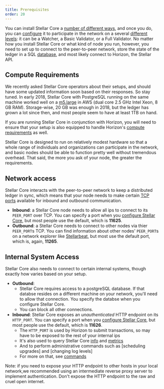 ```yaml
---
title: Prerequisites
order: 20
---
```


You can install Stellar Core a [number of different ways](link), and once you do, you can [configure](link) it to participate in the network on a several [different levels](link): it can be a Watcher, a Basic Validator, or a Full Validator. No matter how you install Stellar Core or what kind of node you run, however, you need to set up to connect to the peer-to-peer network, store the state of the ledger in a SQL [database](link), and most likely connect to Horizon, the Stellar API.

## Compute Requirements

We recently asked Stellar Core operators about their setups, and should have some updated information soon based on their responses. So stay tuned. In early 2018, Stellar Core with PostgreSQL running on the same machine worked well on a [m5.large](https://aws.amazon.com/ec2/instance-types/m5/) in AWS (dual core 2.5 GHz Intel Xeon, 8 GB RAM). Storage-wise, 20 GB was enough in 2018, but the ledger has grown a lot since then, and most people seem to have at least 1TB on hand.

If you are running Stellar Core in conjunction with Horizon, you will need to ensure that your setup is also equipped to handle Horizon's [compute requirements](link) as well.

Stellar Core is designed to run on relatively modest hardware so that a whole range of individuals and organizations can participate in the network, and basic nodes should be able to function pretty well without tremendous overhead. That said, the more you ask of your node, the greater the requirements.

## Network access

Stellar Core interacts with the peer-to-peer network to keep a distributed ledger in sync, which means that your node needs to make certain [TCP ports](https://en.wikipedia.org/wiki/Transmission_Control_Protocol#TCP_ports) available for inbound and outbound communication.

- **Inbound**: a Stellar Core node needs to allow all ips to connect to its `PEER_PORT` over TCP. You can specify a port when you [configure Stellar Core](link), but most people use the default, which is **11625**.
- **Outbound**: a Stellar Core needs to connect to other nodes via thier `PEER_PORT`s TCP. You can find information about other nodes' `PEER_PORT`s on a network explorer like [Stellarbeat](https://stellarbeat.io/), but most use the default port, which is, again, **11265**.

## Internal System Access

Stellar Core also needs to connect to certain internal systems, though exactly how varies based on your setup.

- **Outbound**:
  - Stellar Core requires access to a postgreSQL database. If that databse resides on a different machine on your network, you'll need to allow that connection. You specify the databse when you configure Stellar Core.
  - You can block all other connections.
- **Inbound**: Stellar Core exposes an _unauthenticated_ HTTP endpoint on its `HTTP_PORT`. You can specify a port when you [configure Stellar Core](link), but most people use the default, which is **11626**.
  - The `HTTP_PORT` is used by Horizon to submit transactions, so may have to be exposed to the rest of your internal ips
  - It's also used to query Stellar Core [info](link) and [metrics](info)
  - And to perform administrative commands such as [scheduling upgrades] and [changing log levels]
  - For more on that, see [commands](link)

Note: if you need to expose your HTTP endpoint to other hosts in your local network,we recommended using an intermediate reverse proxy server to implement authentication. Don't expose the HTTP endpoint to the raw and cruel open internet.
